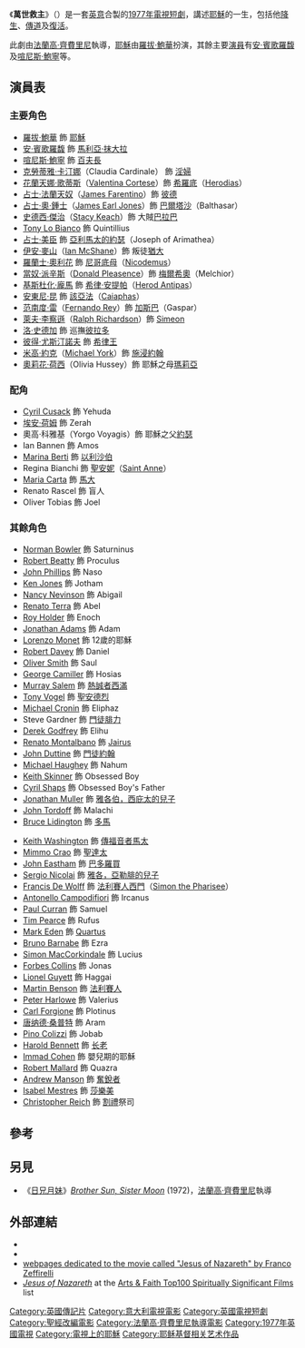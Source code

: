 {{Link style|time=2015-12-11T07:12:07+00:00}}
{{noteTA
|G1=Show}}
{{Infobox Film
| name           = 萬世救主
| original_name = Jesus of Nazareth
| image          = Jesuszeffirelliportrait.jpg
| image_size     = 200px
| caption        = [[羅拔·鮑華|羅拔·鮑華]]飾[[耶穌|耶穌]]
| format         = [[傳記電影|傳記電影]]
| director       = [[法蘭高·齊費里尼|法蘭高·齊費里尼]]
| producer       = [[Lew_Grade|Lew Grade]]<br />Vincenzo Labella
| writer         = [[安東尼·伯吉斯|安東尼·伯吉斯]]<br />Suso Cecchi d'Amico<br />[[法蘭高·齊費里尼|法蘭高·齊費里尼]]
| narrator       = 
| starring       = [[羅拔·鮑華|羅拔·鮑華]]（[[:en:Robert_Powell|Robert Powell]]）<br />[[安·賓歌羅馥|安·賓歌羅馥]]（[[:en:Anne_Bancroft|Anne Bancroft]]）<br />[[喧尼斯·鮑寧|喧尼斯·鮑寧]]
| music          = [[莫里斯·賈爾|莫里斯·賈爾]]
| cinematography = [[Armando_Nannuzzi|Armando Nannuzzi]]<br />[[:en:David_Watkin_(cinematographer)|David Watkin]]
| editing        = [[Reginald_Mills|Reginald Mills]]
| distributor    = [[ITC_Entertainment|ITC Entertainment]]
| released       = {{Start date|1977|04|03}}
| runtime        = 初播版：371分鐘<br />英國版：360分鐘<br />DVD版：382分鐘
| country        = [[意大利|意大利]] / [[英國|英國]]
| language       = Assyrian Neo-Aramaic<br />[[英語|英語]]
| budget         = 約$1千2百萬到$1千8百萬[[美元|美元]]
}}
《'''萬世救主'''》（{{lang-en|'''''Jesus of Nazareth'''''}}）是一套[[英國電視|英]][[意大利電視|意]]合製的[[1977年電影|1977年]][[电视|電視]][[短劇集|短劇]]，講述[[耶穌|耶穌]]的一生，包括他[[耶穌降生|降生]]、[[耶穌傳道|傳道]]及[[耶穌復活|復活]]。

此劇由[[法蘭高·齊費里尼|法蘭高·齊費里尼]]執導，[[耶穌|耶穌]]由[[羅拔·鮑華|羅拔·鮑華]]扮演，其餘主要[[演員|演員]]有[[安·賓歌羅馥|安·賓歌羅馥]]及[[喧尼斯·鮑寧|喧尼斯·鮑寧]]等。

== 演員表 ==
=== 主要角色 ===
* [[羅拔·鮑華|羅拔·鮑華]] 飾 [[耶穌|耶穌]]
* [[安·賓歌羅馥|安·賓歌羅馥]] 飾 [[抹大拉的馬利亞|馬利亞·抹大拉]]
* [[喧尼斯·鮑寧|喧尼斯·鮑寧]] 飾 [[哥尼流|百夫長]]
* [[克勞蒂雅·卡汀娜|克勞蒂雅·卡汀娜]]（Claudia Cardinale） 飾 [[:en:Jesus_and_the_woman_taken_in_adultery|淫婦]]
* [[花蘭天娜·歌蒂斯|花蘭天娜·歌蒂斯]]（[[:en:Valentina_Cortese|Valentina Cortese]]）飾 [[希羅底|希羅底]]（[[:en:Herodias|Herodias]]）
* [[占士·法蘭天奴|占士·法蘭天奴]]（[[:en:James_Farentino|James Farentino]]）飾 [[聖彼得|彼德]]
* [[占士·奧·鍾士|占士·奧·鍾士]]（[[:en:James_Earl_Jones|James Earl Jones]]）飾 [[東方三博士|巴爾塔沙]]（Balthasar）
* [[史德西·傑治|史德西·傑治]]（[[:en:Stacy_Keach|Stacy Keach]]）飾 大賊[[巴拉巴|巴拉巴]]
* [[:en:Tony_Lo_Bianco|Tony Lo Bianco]] 飾 Quintillius
* [[占士·美臣|占士·美臣]] 飾 [[亞利馬太的約瑟|亞利馬太的約瑟]]（Joseph of Arimathea）
* [[伊安·麥山|伊安·麥山]]（[[:en:Ian_McShane|Ian McShane]]）飾 叛徒[[加略人猶大|猶大]]
* [[羅蘭士·奧利花|羅蘭士·奧利花]] 飾 [[尼哥底母|尼哥底母]]（[[:en:Nicodemus|Nicodemus]]）
* [[當奴·派辛斯|當奴·派辛斯]]（[[:en:Donald_Pleasence|Donald Pleasence]]）飾 [[東方三博士|梅爾希奧]]（Melchior）
* [[基斯杜化·龐馬|基斯杜化·龐馬]] 飾 [[希律·安提帕|希律·安提帕]]（[[:en:Herod_Antipas|Herod Antipas]]）
* [[安東尼·昆|安東尼·昆]] 飾 [[該亞法|該亞法]]（[[:en:Caiaphas|Caiaphas]]）
* [[范南度·雷|范南度·雷]]（[[:en:Fernando_Rey|Fernando Rey]]）飾 [[東方三博士|加斯巴]]（Gaspar）
* [[萊夫·李察遜|萊夫·李察遜]]（[[:en:Ralph_Richardson|Ralph Richardson]]）飾 [[:en:Simeon_the_Righteous|Simeon]]
* [[洛·史德加|洛·史德加]] 飾 巡撫[[本丟·彼拉多|彼拉多]]
* [[彼得·尤斯汀諾夫|彼得·尤斯汀諾夫]] 飾 [[大希律王|希律王]]
* [[米高·約克|米高·約克]]（[[:en:Michael_York_(actor)|Michael York]]）飾 [[聖若翰洗者|施浸約翰]]
* [[奧莉花·荷西|奧莉花·荷西]]（Olivia Hussey）飾 耶穌之母[[聖母瑪利亞|瑪莉亞]]

=== 配角 ===
* [[:en:Cyril_Cusack|Cyril Cusack]] 飾 Yehuda
* [[埃安·荷姆|埃安·荷姆]] 飾 Zerah
* 奧高·科雅基（Yorgo Voyagis）飾 耶穌之父[[聖若瑟|約瑟]]
* Ian Bannen 飾 Amos
* [[:en:Marina_Berti|Marina Berti]] 飾 [[以利沙伯|以利沙伯]]
* Regina Bianchi 飾 [[聖安妮|聖安妮]]（[[:en:Saint_Anne|Saint Anne]]）
* [[:en:Maria_Carta|Maria Carta]] 飾 [[馬大|馬大]]
* Renato Rascel 飾 盲人
* Oliver Tobias 飾 Joel

=== 其餘角色 ===
{{col-begin}}
{{col-break}}
* [[Norman_Bowler|Norman Bowler]] 飾 Saturninus
* [[Robert_Beatty|Robert Beatty]] 飾 Proculus
* [[John_Phillips_(actor)|John Phillips]] 飾 Naso
* [[Ken_Jones_(actor)|Ken Jones]] 飾 Jotham
* [[Nancy_Nevinson|Nancy Nevinson]] 飾 Abigail
* [[Renato_Terra|Renato Terra]] 飾 Abel
* [[Roy_Holder|Roy Holder]] 飾 Enoch
* [[Jonathan_Adams_(British_actor)|Jonathan Adams]] 飾 Adam
* [[Lorenzo_Monet|Lorenzo Monet]] 飾 12歲的耶穌
* [[Robert_Davey_(actor)|Robert Davey]] 飾 Daniel
* [[Oliver_Smith_(actor)|Oliver Smith]] 飾 Saul
* [[George_Camiller|George Camiller]] 飾 Hosias
* [[:en:Murray_Salem|Murray Salem]] 飾 [[熱誠者西滿|熱誠者西滿]]
* [[Tony_Vogel|Tony Vogel]] 飾 [[聖安德烈|聖安德烈]]
* [[Michael_Cronin|Michael Cronin]] 飾 Eliphaz
* Steve Gardner 飾 [[聖腓力|門徒腓力]]
* [[Derek_Godfrey|Derek Godfrey]] 飾 Elihu
* [[Renato_Montalbano|Renato Montalbano]] 飾 [[:en:Jairus|Jairus]]
* [[John_Duttine|John Duttine]] 飾 [[約翰_(傳福音者)|門徒約翰]]
* [[Michael_Haughey|Michael Haughey]] 飾 Nahum
* [[Keith_Skinner|Keith Skinner]] 飾 Obsessed Boy
* [[Cyril_Shaps|Cyril Shaps]] 飾 Obsessed Boy's Father
* [[Jonathan_Muller|Jonathan Muller]] 飾 [[聖雅各伯|雅各伯，西庇太的兒子]]
* [[John_Tordoff|John Tordoff]] 飾 Malachi
* [[Bruce_Lidington|Bruce Lidington]] 飾 [[聖多馬|多馬]]
{{col-break}}
* [[Keith_Washington_(actor)|Keith Washington]] 飾 [[聖馬太|傳福音者馬太]]
* [[Mimmo_Crao|Mimmo Crao]] 飾 [[猶大|聖達太]]
* [[John_Eastham|John Eastham]] 飾 [[巴多羅買|巴多羅買]]
* [[Sergio_Nicolai|Sergio Nicolai]] 飾 [[雅各_(亞勒腓的兒子)|雅各，亞勒腓的兒子]]
* [[Francis_De_Wolff|Francis De Wolff]] 飾 [[法利賽人西門|法利賽人西門]]（[[:en:Simon_the_Pharisee|Simon the Pharisee]]）
* [[Antonello_Campodifiori|Antonello Campodifiori]] 飾 Ircanus
* [[Paul_Curran_(actor)|Paul Curran]] 飾 Samuel
* [[Tim_Pearce|Tim Pearce]] 飾 Rufus
* [[Mark_Eden|Mark Eden]] 飾 [[:en:Quartus|Quartus]]
* [[Bruno_Barnabe|Bruno Barnabe]] 飾 Ezra
* [[Simon_MacCorkindale|Simon MacCorkindale]] 飾 Lucius
* [[Forbes_Collins|Forbes Collins]] 飾 Jonas
* [[Lionel_Guyett|Lionel Guyett]] 飾 Haggai
* [[Martin_Benson_(actor)|Martin Benson]] 飾 [[法利賽人|法利賽人]]
* [[Peter_Harlowe|Peter Harlowe]] 飾 Valerius
* [[Carl_Forgione|Carl Forgione]] 飾 Plotinus
* [[唐纳德·桑普特|唐纳德·桑普特]] 飾 Aram
* [[Pino_Colizzi|Pino Colizzi]] 飾 Jobab
* [[Harold_Bennett|Harold Bennett]] 飾 [[长老|长老]]
* [[Immad_Cohen|Immad Cohen]] 飾 嬰兒期的耶穌
* [[Robert_Mallard|Robert Mallard]] 飾 Quazra
* [[Andrew_Manson_(actor)|Andrew Manson]] 飾 [[奮銳黨|奮銳者]]
* [[Isabel_Mestres|Isabel Mestres]] 飾 [[莎樂美|莎樂美]]
* [[Christopher_Reich_(actor)|Christopher Reich]] 飾 [[割禮|割禮]]祭司
{{col-end}}

== 參考 ==
{{Reflist}}

== 另見 ==
* 《[[日兄月妹|日兄月妹]]》''[[:en:Brother_Sun,_Sister_Moon|Brother Sun, Sister Moon]]'' (1972)，[[法蘭高·齊費里尼|法蘭高·齊費里尼]]執導

== 外部連結 ==
* {{imdb title|id=0075520}} 
* {{Amg movie|26102}}
* [https://web.archive.org/web/20181228105939/http://www.excerptsofinri.com/jesus_of_nazareth.html webpages dedicated to the movie called "Jesus of Nazareth" by Franco Zeffirelli]
* ''[https://web.archive.org/web/20060309000747/http://artsandfaith.com/t100/2005/entry.php?film=40 Jesus of Nazareth]'' at the [https://web.archive.org/web/20060720142105/http://artsandfaith.com/top100/ Arts & Faith Top100 Spiritually Significant Films] list

<!---{{法蘭高·齊費里尼}}--->

{{DEFAULTSORT:Jesus of Nazareth}}
[[Category:英國傳記片|Category:英國傳記片]]
[[Category:意大利電視電影|Category:意大利電視電影]]
[[Category:英國電視短劇|Category:英國電視短劇]]
[[Category:聖經改編電影|Category:聖經改編電影]]
[[Category:法蘭高·齊費里尼執導電影|Category:法蘭高·齊費里尼執導電影]]
[[Category:1977年英國電視|Category:1977年英國電視]]
[[Category:電視上的耶穌|Category:電視上的耶穌]]
[[Category:耶稣基督相关艺术作品|Category:耶稣基督相关艺术作品]]
<!---[[Category:ITC_Distributions|Category:ITC Distributions]]--->